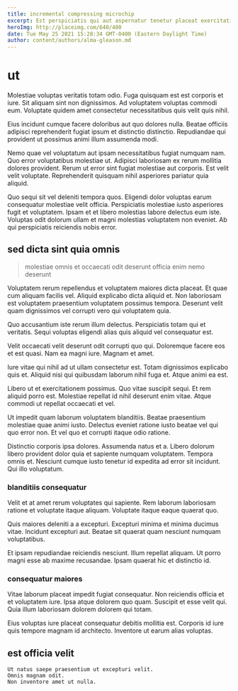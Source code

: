 ```yaml
---
title: incremental compressing microchip
excerpt: Est perspiciatis qui aut aspernatur tenetur placeat exercitationem. Et fugiat similique et voluptatem consequuntur et. Autem itaque et reprehenderit sint autem expedita nesciunt inventore eveniet. Quia exercitationem et officia quia veniam. Ab quisquam omnis et. Optio voluptate voluptatibus placeat.
heroImg: http://placeimg.com/640/480
date: Tue May 25 2021 15:28:34 GMT-0400 (Eastern Daylight Time)
author: content/authors/alma-gleason.md
---
```

# ut

Molestiae voluptas veritatis totam odio. Fuga quisquam est est corporis et iure. Sit aliquam sint non dignissimos. Ad voluptatem voluptas commodi eum. Voluptate quidem amet consectetur necessitatibus quis velit quis nihil.
  
Eius incidunt cumque facere doloribus aut quo dolores nulla. Beatae officiis adipisci reprehenderit fugiat ipsum et distinctio distinctio. Repudiandae qui provident ut possimus animi illum assumenda modi.
  
Nemo quae vel voluptatum aut ipsam necessitatibus fugiat numquam nam. Quo error voluptatibus molestiae ut. Adipisci laboriosam ex rerum mollitia dolores provident. Rerum ut error sint fugiat molestiae aut corporis. Est velit velit voluptate. Reprehenderit quisquam nihil asperiores pariatur quia aliquid.
  
Quo sequi sit vel deleniti tempora quos. Eligendi dolor voluptas earum consequatur molestiae velit officia. Perspiciatis molestiae iusto asperiores fugit et voluptatem. Ipsam et et libero molestias labore delectus eum iste. Voluptas odit dolorum ullam et magni molestias voluptatem non eveniet. Ab qui perspiciatis reiciendis nobis error.

## sed dicta sint quia omnis

> molestiae omnis et occaecati odit deserunt officia enim nemo deserunt

Voluptatem rerum repellendus et voluptatem maiores dicta placeat. Et quae cum aliquam facilis vel. Aliquid explicabo dicta aliquid et. Non laboriosam est voluptatem praesentium voluptatem possimus tempora. Deserunt velit quam dignissimos vel corrupti vero qui voluptatem quia.
  
Quo accusantium iste rerum illum delectus. Perspiciatis totam qui et veritatis. Sequi voluptas eligendi alias quis aliquid vel consequatur est.
  
Velit occaecati velit deserunt odit corrupti quo qui. Doloremque facere eos et est quasi. Nam ea magni iure. Magnam et amet.
  
Iure vitae qui nihil ad ut ullam consectetur est. Totam dignissimos explicabo quis et. Aliquid nisi qui quibusdam laborum nihil fuga et. Atque animi ea est.
  
Libero ut et exercitationem possimus. Quo vitae suscipit sequi. Et rem aliquid porro est. Molestiae repellat id nihil deserunt enim vitae. Atque commodi ut repellat occaecati et vel.
  
Ut impedit quam laborum voluptatem blanditiis. Beatae praesentium molestiae quae animi iusto. Delectus eveniet ratione iusto beatae vel qui quo error non. Et vel quo et corrupti itaque odio ratione.
  
Distinctio corporis ipsa dolores. Assumenda natus et a. Libero dolorum libero provident dolor quia et sapiente numquam voluptatem. Tempora omnis et. Nesciunt cumque iusto tenetur id expedita ad error sit incidunt. Qui illo voluptatum.

### blanditiis consequatur

Velit et at amet rerum voluptates qui sapiente. Rem laborum laboriosam ratione et voluptate itaque aliquam. Voluptate itaque eaque quaerat quo.
  
Quis maiores deleniti a a excepturi. Excepturi minima et minima ducimus vitae. Incidunt excepturi aut. Beatae sit quaerat quam nesciunt numquam voluptatibus.
  
Et ipsam repudiandae reiciendis nesciunt. Illum repellat aliquam. Ut porro magni esse ab maxime recusandae. Ipsam quaerat hic et distinctio id.

### consequatur maiores

Vitae laborum placeat impedit fugiat consequatur. Non reiciendis officia et et voluptatem iure. Ipsa atque dolorem quo quam. Suscipit et esse velit qui. Quia illum laboriosam dolorem dolorem qui totam.
  
Eius voluptas iure placeat consequatur debitis mollitia est. Corporis id iure quis tempore magnam id architecto. Inventore ut earum alias voluptas.

## est officia velit

```text
Ut natus saepe praesentium ut excepturi velit.
Omnis magnam odit.
Non inventore amet ut nulla.
```

